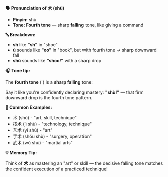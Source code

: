 **🗣️ Pronunciation of 术 (shù)**

- **Pinyin:** shù
- **Tone: Fourth tone** — sharp **falling** tone, like giving a command

**🔤 Breakdown:**

- **sh** like **"sh"** in "shoe"
- **ù** sounds like **"oo"** in "book", but with fourth tone → sharp downward fall
- **shù** sounds like **"shoo!"** with a sharp drop

**🎧 Tone tip:**

The **fourth tone** (`) is a **sharp falling** tone:

Say it like you're confidently declaring mastery: **"shù!"** — that firm downward drop is the fourth
tone pattern.

**📝 Common Examples:**

- 术 (shù) - "art, skill, technique"
- 技术 (jì shù) - "technology, technique"
- 艺术 (yì shù) - "art"
- 手术 (shǒu shù) - "surgery, operation"
- 武术 (wǔ shù) - "martial arts"

**💡 Memory Tip:**

Think of **术** as mastering an "art" or skill — the decisive falling tone matches the confident
execution of a practiced technique!

